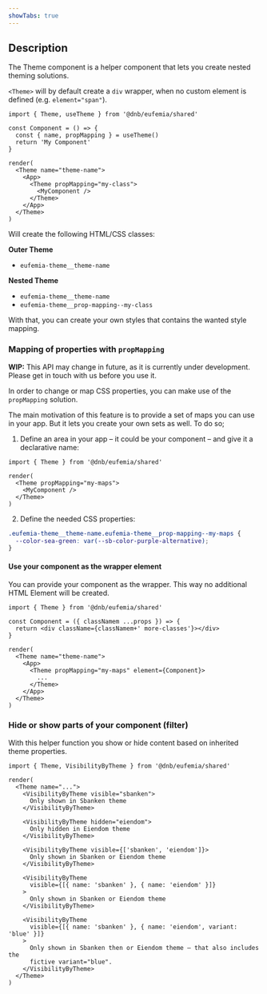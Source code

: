 ```yaml
---
showTabs: true
---
```


## Description

The Theme component is a helper component that lets you create nested theming solutions.

`<Theme>` will by default create a `div` wrapper, when no custom element is defined (e.g. `element="span"`).

```tsx
import { Theme, useTheme } from '@dnb/eufemia/shared'

const Component = () => {
  const { name, propMapping } = useTheme()
  return 'My Component'
}

render(
  <Theme name="theme-name">
    <App>
      <Theme propMapping="my-class">
        <MyComponent />
      </Theme>
    </App>
  </Theme>
)
```

Will create the following HTML/CSS classes:

**Outer Theme**

- `eufemia-theme__theme-name`

**Nested Theme**

- `eufemia-theme__theme-name`
- `eufemia-theme__prop-mapping--my-class`

With that, you can create your own styles that contains the wanted style mapping.

### Mapping of properties with `propMapping`

**WIP:** This API may change in future, as it is currently under development. Please get in touch with us before you use it.

In order to change or map CSS properties, you can make use of the `propMapping` solution.

The main motivation of this feature is to provide a set of maps you can use in your app. But it lets you create your own sets as well. To do so;

1. Define an area in your app – it could be your component – and give it a declarative name:

```tsx
import { Theme } from '@dnb/eufemia/shared'

render(
  <Theme propMapping="my-maps">
    <MyComponent />
  </Theme>
)
```

2. Define the needed CSS properties:

```css
.eufemia-theme__theme-name.eufemia-theme__prop-mapping--my-maps {
  --color-sea-green: var(--sb-color-purple-alternative);
}
```

#### Use your component as the wrapper element

You can provide your component as the wrapper. This way no additional HTML Element will be created.

```tsx
import { Theme } from '@dnb/eufemia/shared'

const Component = ({ classNamem ...props }) => {
  return <div className={classNamem+' more-classes'}></div>
}

render(
  <Theme name="theme-name">
    <App>
      <Theme propMapping="my-maps" element={Component}>
        ...
      </Theme>
    </App>
  </Theme>
)
```

### Hide or show parts of your component (filter)

With this helper function you show or hide content based on inherited theme properties.

```tsx
import { Theme, VisibilityByTheme } from '@dnb/eufemia/shared'

render(
  <Theme name="...">
    <VisibilityByTheme visible="sbanken">
      Only shown in Sbanken theme
    </VisibilityByTheme>

    <VisibilityByTheme hidden="eiendom">
      Only hidden in Eiendom theme
    </VisibilityByTheme>

    <VisibilityByTheme visible={['sbanken', 'eiendom']}>
      Only shown in Sbanken or Eiendom theme
    </VisibilityByTheme>

    <VisibilityByTheme
      visible={[{ name: 'sbanken' }, { name: 'eiendom' }]}
    >
      Only shown in Sbanken or Eiendom theme
    </VisibilityByTheme>

    <VisibilityByTheme
      visible={[{ name: 'sbanken' }, { name: 'eiendom', variant: 'blue' }]}
    >
      Only shown in Sbanken then or Eiendom theme – that also includes the
      fictive variant="blue".
    </VisibilityByTheme>
  </Theme>
)
```
